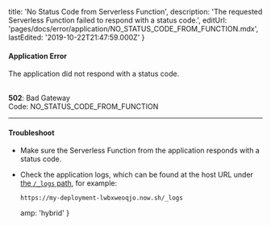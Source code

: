 
  title: 'No Status Code from Serverless Function',
  description:
    'The requested Serverless Function failed to respond with a status code.',
  editUrl: 'pages/docs/error/application/NO_STATUS_CODE_FROM_FUNCTION.mdx',
  lastEdited: '2019-10-22T21:47:59.000Z'
}

#### Application Error

The application did not respond with a status code.

<br />

<Note label={false}>
  <b>502</b>: Bad Gateway
  <br />
  Code: <InlineCode>NO_STATUS_CODE_FROM_FUNCTION</InlineCode>
</Note>

---

#### Troubleshoot

- Make sure the Serverless Function from the application responds with a status code.
- Check the application logs, which can be found at the host URL under [the `/_logs` path](/docs/v2/advanced/platform/deployments/#logs-view), for example:
  ```
  https://my-deployment-lwbxweoqjo.now.sh/_logs
  ```


  amp: 'hybrid'
}
